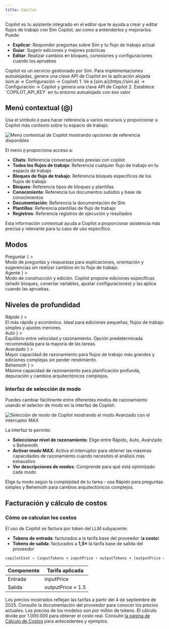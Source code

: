 ```yaml
---
title: Copilot
---
```



Copilot es tu asistente integrado en el editor que te ayuda a crear y editar flujos de trabajo con Sim Copilot, así como a entenderlos y mejorarlos. Puede:

- **Explicar**: Responder preguntas sobre Sim y tu flujo de trabajo actual
- **Guiar**: Sugerir ediciones y mejores prácticas
- **Editar**: Realizar cambios en bloques, conexiones y configuraciones cuando los apruebes

<Callout type="info">
  Copilot es un servicio gestionado por Sim. Para implementaciones autoalojadas, genera una clave API de Copilot en la aplicación alojada (sim.ai → Configuración → Copilot)
  1. Ve a [sim.ai](https://sim.ai) → Configuración → Copilot y genera una clave API de Copilot
  2. Establece `COPILOT_API_KEY` en tu entorno autoalojado con ese valor
</Callout>

## Menú contextual (@)

Usa el símbolo `@` para hacer referencia a varios recursos y proporcionar a Copilot más contexto sobre tu espacio de trabajo:

<Image
  src="/static/copilot/copilot-menu.png"
  alt="Menú contextual de Copilot mostrando opciones de referencia disponibles"
  width={600}
  height={400}
/>

El menú `@` proporciona acceso a:
- **Chats**: Referencia conversaciones previas con copilot
- **Todos los flujos de trabajo**: Referencia cualquier flujo de trabajo en tu espacio de trabajo
- **Bloques de flujo de trabajo**: Referencia bloques específicos de los flujos de trabajo
- **Bloques**: Referencia tipos de bloques y plantillas
- **Conocimiento**: Referencia tus documentos subidos y base de conocimientos
- **Documentación**: Referencia la documentación de Sim
- **Plantillas**: Referencia plantillas de flujo de trabajo
- **Registros**: Referencia registros de ejecución y resultados

Esta información contextual ayuda a Copilot a proporcionar asistencia más precisa y relevante para tu caso de uso específico.

## Modos

<Cards>
  <Card
    title={
      <span className="inline-flex items-center gap-2">
        <MessageCircle className="h-4 w-4 text-muted-foreground" />
        Preguntar
      </span>
    }
  >
    <div className="m-0 text-sm">
      Modo de preguntas y respuestas para explicaciones, orientación y sugerencias sin realizar cambios en tu flujo de trabajo.
    </div>
  </Card>
  <Card
    title={
      <span className="inline-flex items-center gap-2">
        <Package className="h-4 w-4 text-muted-foreground" />
        Agente
      </span>
    }
  >
    <div className="m-0 text-sm">
      Modo de construcción y edición. Copilot propone ediciones específicas (añadir bloques, conectar variables, ajustar configuraciones) y las aplica cuando las apruebas.
    </div>
  </Card>
</Cards>

## Niveles de profundidad

<Cards>
  <Card
    title={
      <span className="inline-flex items-center gap-2">
        <Zap className="h-4 w-4 text-muted-foreground" />
        Rápido
      </span>
    }
  >
    <div className="m-0 text-sm">El más rápido y económico. Ideal para ediciones pequeñas, flujos de trabajo simples y ajustes menores.</div>
  </Card>
  <Card
    title={
      <span className="inline-flex items-center gap-2">
        <InfinityIcon className="h-4 w-4 text-muted-foreground" />
        Auto
      </span>
    }
  >
    <div className="m-0 text-sm">Equilibrio entre velocidad y razonamiento. Opción predeterminada recomendada para la mayoría de las tareas.</div>
  </Card>
  <Card
    title={
      <span className="inline-flex items-center gap-2">
        <Brain className="h-4 w-4 text-muted-foreground" />
        Avanzado
      </span>
    }
  >
    <div className="m-0 text-sm">Mayor capacidad de razonamiento para flujos de trabajo más grandes y ediciones complejas sin perder rendimiento.</div>
  </Card>
  <Card
    title={
      <span className="inline-flex items-center gap-2">
        <BrainCircuit className="h-4 w-4 text-muted-foreground" />
        Behemoth
      </span>
    }
  >
    <div className="m-0 text-sm">Máxima capacidad de razonamiento para planificación profunda, depuración y cambios arquitectónicos complejos.</div>
  </Card>
</Cards>

### Interfaz de selección de modo

Puedes cambiar fácilmente entre diferentes modos de razonamiento usando el selector de modo en la interfaz de Copilot:

<Image
  src="/static/copilot/copilot-models.png"
  alt="Selección de modo de Copilot mostrando el modo Avanzado con el interruptor MAX"
  width={600}
  height={300}
/>

La interfaz te permite:
- **Seleccionar nivel de razonamiento**: Elige entre Rápido, Auto, Avanzado o Behemoth
- **Activar modo MAX**: Activa el interruptor para obtener las máximas capacidades de razonamiento cuando necesites el análisis más exhaustivo
- **Ver descripciones de modos**: Comprende para qué está optimizado cada modo

Elige tu modo según la complejidad de tu tarea - usa Rápido para preguntas simples y Behemoth para cambios arquitectónicos complejos.

## Facturación y cálculo de costos

### Cómo se calculan los costos

El uso de Copilot se factura por token del LLM subyacente:

- **Tokens de entrada**: facturados a la tarifa base del proveedor (**a costo**)
- **Tokens de salida**: facturados a **1,5×** la tarifa base de salida del proveedor

```javascript
copilotCost = (inputTokens × inputPrice + outputTokens × (outputPrice × 1.5)) / 1,000,000
```

| Componente | Tarifa aplicada       |
|------------|----------------------|
| Entrada    | inputPrice           |
| Salida     | outputPrice × 1.5    |

<Callout type="warning">
  Los precios mostrados reflejan las tarifas a partir del 4 de septiembre de 2025. Consulte la documentación del proveedor para conocer los precios actuales.
</Callout>

<Callout type="info">
  Los precios de los modelos son por millón de tokens. El cálculo divide por 1.000.000 para obtener el costo real. Consulte <a href="/execution/costs">la página de Cálculo de Costos</a> para antecedentes y ejemplos.
</Callout>
